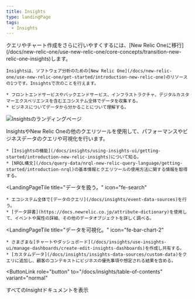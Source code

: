 ```yaml
---
title: Insights
type: landingPage
tags:
  - Insights
---
```


<LandingPageHero>
  <HeroContent>
    <Callout variant="important">
      クエリやチャート作成をさらに行いやすくするには、[New Relic Oneに移行](/docs/new-relic-one/use-new-relic-one/core-concepts/transition-new-relic-one-insights)します。
    </Callout>

    Insightsは、ソフトウェア分析のための[New Relic One](/docs/new-relic-one/use-new-relic-one/get-started/introduction-new-relic-one)のリソースの1つです。Insightsで次のことを行えます。

    * フロントエンドサービスやバックエンドサービス、インフラストラクチャ、デジタルカスタマーエクスペリエンスを含むエコシステム全体でデータを収集する。
    * ビジネスについてデータから分かることについて理解する。
  </HeroContent>

  ![Insightsのランディングページ](./images/insights-landing-page-prototype1-072020.png "Insightsのランディングページ")

  <figcaption>
    InsightsやNew Relic Oneの他のクエリツールを使用して、パフォーマンスやビジネスデータのクエリや可視化を行います。
  </figcaption>
</LandingPageHero>

<LandingPageTileGrid>
  <LandingPageTile
    title="始めてみましょう。"
    icon="fe-check-square"
  >


    * [Insightsの機能](/docs/insights/using-insights-ui/getting-started/introduction-new-relic-insights)について知る。
    * [NRQL構文](/docs/query-data/nrql-new-relic-query-language/getting-started/introduction-nrql)の基本情報とクエリツールの使用方法に関する情報を取得する。
  </LandingPageTile>

  <LandingPageTile
    title="データを扱う。"
    icon="fe-search"
  >


    * エコシステム全体で[データのクエリ](/docs/insights/event-data-sources)を行う。
    * [データ辞書](https://docs.newrelic.co.jp/attribute-dictionary)を使用して、イベントや属性の詳細、その他のデータオブジェクトを詳しく調べる。
  </LandingPageTile>

  <LandingPageTile
    title="データを可視化。"
    icon="fe-bar-chart-2"
  >


    * さまざまな[チャートやダッシュボード](/docs/insights/use-insights-ui/manage-dashboards/create-edit-insights-dashboards)を作成し共有する。
    * [カスタムデータ](/docs/insights/insights-data-sources/custom-data)をクエリに追加し、顧客のコンテキストにビジネスの優先事項や想定される結果を含める。
  </LandingPageTile>
</LandingPageTileGrid>

<ButtonLink
  role="button"
  to="/docs/insights/table-of-contents"
  variant="normal"
>
  すべてのInsightドキュメントを表示
</ButtonLink>
